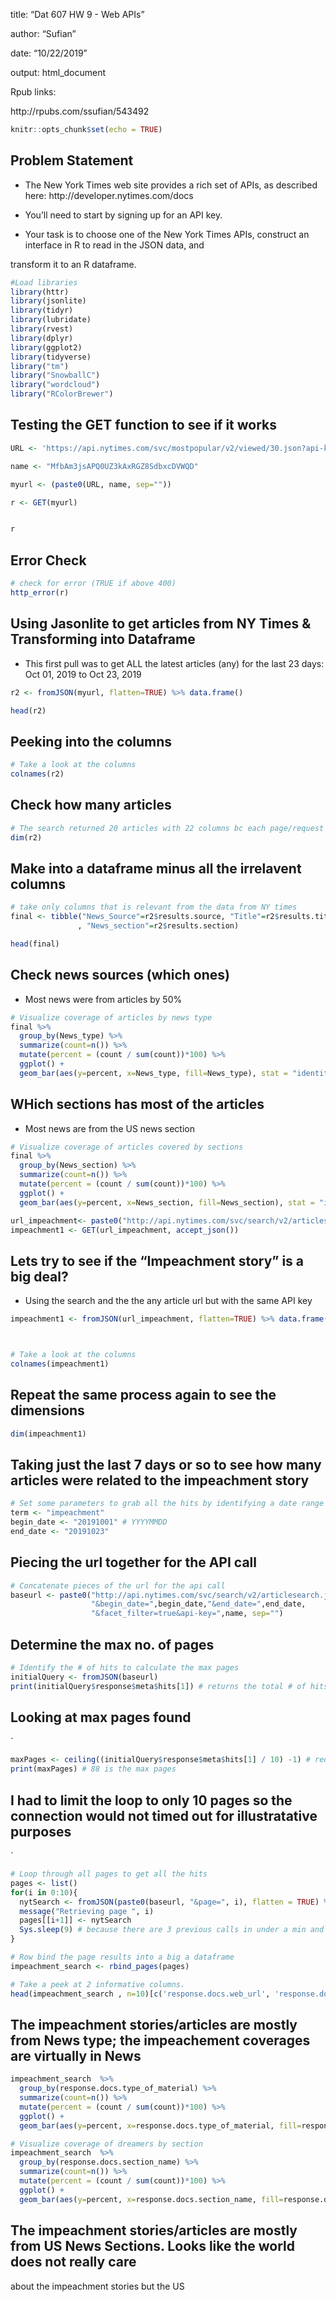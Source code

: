 
title: "Dat 607 HW 9 - Web APIs"

author: "Sufian"

date: "10/22/2019"

output: html_document


Rpub links:

http://rpubs.com/ssufian/543492


```{r setup, include=FALSE}
knitr::opts_chunk$set(echo = TRUE)
```

## Problem Statement

- The New York Times web site provides a rich set of APIs, as described here: http://developer.nytimes.com/docs

- You’ll need to start by signing up for an API key.

- Your task is to choose one of the New York Times APIs, construct an interface in R to read in the JSON data, and

transform it to an R dataframe.

```{r message=FALSE, warning=FALSE}
#Load libraries
library(httr)
library(jsonlite)
library(tidyr)
library(lubridate)
library(rvest)
library(dplyr)
library(ggplot2)
library(tidyverse)
library("tm")
library("SnowballC")
library("wordcloud")
library("RColorBrewer")
```

## Testing the GET function to see if it works

```{r}
URL <- 'https://api.nytimes.com/svc/mostpopular/v2/viewed/30.json?api-key='

name <- "MfbAm3jsAPQ0UZ3kAxRGZ8SdbxcDVWQD"

myurl <- (paste0(URL, name, sep=""))

r <- GET(myurl)


r
```

## Error Check

```{r}
# check for error (TRUE if above 400)
http_error(r)

```

## Using Jasonlite to get articles from NY Times & Transforming into Dataframe

- This first pull was to get ALL the latest articles (any) for the last 23 days:  Oct 01, 2019 to Oct 23, 2019

```{r}
r2 <- fromJSON(myurl, flatten=TRUE) %>% data.frame()

head(r2)

```

## Peeking into the columns

```{r}
# Take a look at the columns
colnames(r2)
```

## Check how many articles

```{r}
# The search returned 20 articles with 22 columns bc each page/request has a max of 10 articles
dim(r2) 
```

## Make into a dataframe minus all the irrelavent columns

```{r}
# take only columns that is relevant from the data from NY times
final <- tibble("News_Source"=r2$results.source, "Title"=r2$results.title,"Authors"=r2$results.byline ,"News_type"=r2$results.type,"News_url"=r2$results.url,"News_abstract"=r2$results.abstract
               , "News_section"=r2$results.section)

head(final)
```

## Check news sources (which ones)

- Most news were from articles by 50%

```{r}
# Visualize coverage of articles by news type 
final %>% 
  group_by(News_type) %>%
  summarize(count=n()) %>%
  mutate(percent = (count / sum(count))*100) %>%
  ggplot() +
  geom_bar(aes(y=percent, x=News_type, fill=News_type), stat = "identity") + coord_flip()
```

##  WHich sections has most of the articles

- Most news are from the US news section

```{r}
# Visualize coverage of articles covered by sections
final %>% 
  group_by(News_section) %>%
  summarize(count=n()) %>%
  mutate(percent = (count / sum(count))*100) %>%
  ggplot() +
  geom_bar(aes(y=percent, x=News_section, fill=News_section), stat = "identity") + coord_flip()
```
```{r}
url_impeachment<- paste0("http://api.nytimes.com/svc/search/v2/articlesearch.json?q=impeachment&api-key=",name, sep="")
impeachment1 <- GET(url_impeachment, accept_json())

```

## Lets try to see if the "Impeachment story" is a big deal?

- Using the search and the the any article url but with the same API key


```{r}

impeachment1 <- fromJSON(url_impeachment, flatten=TRUE) %>% data.frame()



# Take a look at the columns
colnames(impeachment1)

```

##  Repeat the same process again to see the dimensions

```{r}
dim(impeachment1) 
```

##  Taking just the last 7 days or so to see how many articles were related to the impeachment story

```{r}
# Set some parameters to grab all the hits by identifying a date range and max page # to loop through
term <- "impeachment" 
begin_date <- "20191001" # YYYYMMDD
end_date <- "20191023"
```

## Piecing the url together for the API call

```{r}
# Concatenate pieces of the url for the api call
baseurl <- paste0("http://api.nytimes.com/svc/search/v2/articlesearch.json?q=",term,
                  "&begin_date=",begin_date,"&end_date=",end_date,
                  "&facet_filter=true&api-key=",name, sep="")
```


##  Determine the max no. of pages


```{r}
# Identify the # of hits to calculate the max pages 
initialQuery <- fromJSON(baseurl)
print(initialQuery$response$meta$hits[1]) # returns the total # of hits
```

## Looking at max pages found
`
```{r}
maxPages <- ceiling((initialQuery$response$meta$hits[1] / 10) -1) # reduce by 1 because loop starts with page 0
print(maxPages) # 88 is the max pages
```

## I had to limit the loop to only 10 pages so the connection would not timed out for illustratative purposes
`
```{r}
# Loop through all pages to get all the hits
pages <- list()
for(i in 0:10){
  nytSearch <- fromJSON(paste0(baseurl, "&page=", i), flatten = TRUE) %>% data.frame() 
  message("Retrieving page ", i)
  pages[[i+1]] <- nytSearch 
  Sys.sleep(9) # because there are 3 previous calls in under a min and the api call limit is 10/min 
}
```
```{r}
# Row bind the page results into a big a dataframe
impeachment_search <- rbind_pages(pages)

# Take a peek at 2 informative columns. 
head(impeachment_search , n=10)[c('response.docs.web_url', 'response.docs.snippet')]  

```

##  The impeachment stories/articles are mostly from News type; the impeachement coverages are virtually in News

```{r}
impeachment_search  %>% 
  group_by(response.docs.type_of_material) %>%
  summarize(count=n()) %>%
  mutate(percent = (count / sum(count))*100) %>%
  ggplot() +
  geom_bar(aes(y=percent, x=response.docs.type_of_material, fill=response.docs.type_of_material), stat = "identity") + coord_flip()
```

```{r}
# Visualize coverage of dreamers by section
impeachment_search  %>% 
  group_by(response.docs.section_name) %>%
  summarize(count=n()) %>%
  mutate(percent = (count / sum(count))*100) %>%
  ggplot() +
  geom_bar(aes(y=percent, x=response.docs.section_name, fill=response.docs.section_name), stat = "identity") + coord_flip()
```


##  The impeachment stories/articles are mostly from US News Sections.  Looks like the world does not really care

about the impeachment stories but the US



